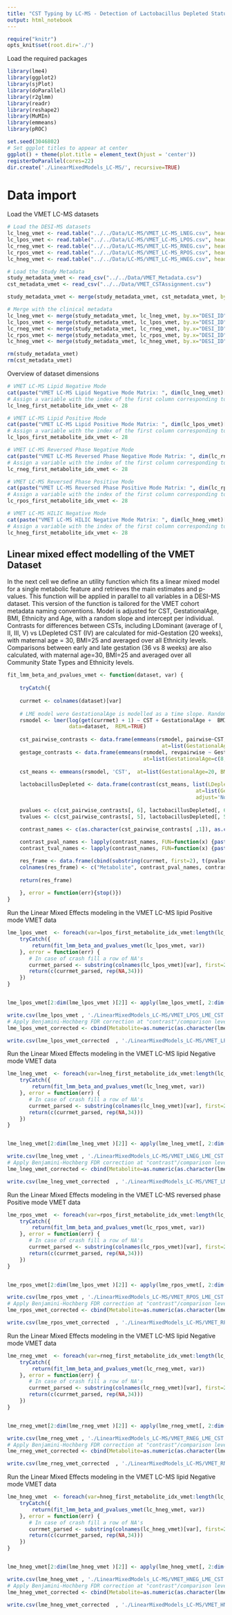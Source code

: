 ```yaml
---
title: "CST Typing by LC-MS - Detection of Lactobacillus Depleted Status"
output: html_notebook
---
```


```r
require("knitr")
opts_knit$set(root.dir='./')
```

Load the required packages
```r
library(lme4)
library(ggplot2)
library(sjPlot)
library(doParallel)
library(r2glmm)
library(readr)
library(reshape2)
library(MuMIn)
library(emmeans)
library(pROC)

set.seed(3046802)
# Set ggplot titles to appear at center
ggplot() + theme(plot.title = element_text(hjust = 'center'))
registerDoParallel(cores=22)
dir.create('./LinearMixedModels_LC-MS/', recursive=TRUE)

```

# Data import
Load the VMET LC-MS datasets
```r
# Load the DESI-MS datasets
lc_lneg_vmet <- read.table("../../Data/LC-MS/VMET_LC-MS_LNEG.csv", header=1, sep=',')
lc_lpos_vmet <- read.table("../../Data/LC-MS/VMET_LC-MS_LPOS.csv", header=1, sep=',')
lc_rneg_vmet <- read.table("../../Data/LC-MS/VMET_LC-MS_RNEG.csv", header=1, sep=',')
lc_rpos_vmet <- read.table("../../Data/LC-MS/VMET_LC-MS_RPOS.csv", header=1, sep=',')
lc_hneg_vmet <- read.table("../../Data/LC-MS/VMET_LC-MS_HNEG.csv", header=1, sep=',')

# Load the Study Metadata
study_metadata_vmet <- read_csv("../../Data/VMET_Metadata.csv")
cst_metadata_vmet <- read_csv("../../Data/VMET_CSTAssignment.csv")

study_metadata_vmet <- merge(study_metadata_vmet, cst_metadata_vmet, by='Seq_ID')

# Merge with the clinical metadata
lc_lneg_vmet <- merge(study_metadata_vmet, lc_lneg_vmet, by.x="DESI_ID", by.y="Sample.ID", sort=FALSE)
lc_lpos_vmet <- merge(study_metadata_vmet, lc_lpos_vmet, by.x="DESI_ID", by.y="Sample.ID", sort=FALSE)
lc_rneg_vmet <- merge(study_metadata_vmet, lc_rneg_vmet, by.x="DESI_ID", by.y="Sample.ID", sort=FALSE)
lc_rpos_vmet <- merge(study_metadata_vmet, lc_rpos_vmet, by.x="DESI_ID", by.y="Sample.ID", sort=FALSE)
lc_hneg_vmet <- merge(study_metadata_vmet, lc_hneg_vmet, by.x="DESI_ID", by.y="Sample.ID", sort=FALSE)

rm(study_metadata_vmet)
rm(cst_metadata_vmet)
```

Overview of dataset dimensions
```r
# VMET LC-MS Lipid Negative Mode
cat(paste("VMET LC-MS Lipid Negative Mode Matrix: ", dim(lc_lneg_vmet)[1], "samples, ", dim(lc_lneg_vmet)[2] - 28, "metabolic features", "\n"))
# Assign a variable with the index of the first column corresponding to an MS signal
lc_lneg_first_metabolite_idx_vmet <- 28

# VMET LC-MS Lipid Positive Mode
cat(paste("VMET LC-MS Lipid Positive Mode Matrix: ", dim(lc_lpos_vmet)[1], "samples, ", dim(lc_lpos_vmet)[2] - 28, "metabolic features", "\n"))
# Assign a variable with the index of the first column corresponding to an MS signal
lc_lpos_first_metabolite_idx_vmet <- 28

# VMET LC-MS Reversed Phase Negative Mode
cat(paste("VMET LC-MS Reversed Phase Negative Mode Matrix: ", dim(lc_rneg_vmet)[1], "samples, ", dim(lc_rneg_vmet)[2] - 28, "metabolic features", "\n"))
# Assign a variable with the index of the first column corresponding to an MS signal
lc_rneg_first_metabolite_idx_vmet <- 28

# VMET LC-MS Reversed Phase Positive Mode
cat(paste("VMET LC-MS Reversed Phase Positive Mode Matrix: ", dim(lc_rpos_vmet)[1], "samples, ", dim(lc_rpos_vmet)[2] - 28, "metabolic features", "\n"))
# Assign a variable with the index of the first column corresponding to an MS signal
lc_rpos_first_metabolite_idx_vmet <- 28

# VMET LC-MS HILIC Negative Mode
cat(paste("VMET LC-MS HILIC Negative Mode Matrix: ", dim(lc_hneg_vmet)[1], "samples, ", dim(lc_hneg_vmet)[2] - 28, "metabolic features", "\n"))
# Assign a variable with the index of the first column corresponding to an MS signal
lc_hneg_first_metabolite_idx_vmet <- 28
```

## Linear mixed effect modelling of the VMET Dataset
In the next cell we define an utility function which fits a linear mixed model for a single metabolic feature and retrieves the main estimates and p-values. This function will be applied in parallel to all variables in a DESI-MS dataset. This version of the function is tailored for the VMET cohort metadata naming conventions. Model is adjusted for CST, GestationalAge, BMI, Ethnicity and Age, with a random slope and intercept per individual. Contrasts for differences between CSTs, including LDominant (average of I, II, III, V) vs LDepleted CST (IV) are calculated for mid-Gestation (20 weeks), with maternal age = 30, BMI=25 and averaged over all Ethnicity levels. Comparisons between early and late gestation (36 vs 8 weeks) are also calculated, with maternal age=30, BMI=25 and averaged over all Community State Types and Ethnicity levels.
```r
fit_lmm_beta_and_pvalues_vmet <- function(dataset, var) {
  
    tryCatch({
      
    currmet <- colnames(dataset)[var]
    
    # LME model were GestationalAge is modelled as a time slope. Random intercept and slope per patient
    rsmodel <- lmer(log(get(currmet) + 1) ~ CST + GestationalAge +  BMI + Ethnicity  + (GestationalAge||SubjectID), 
                    data=dataset,  REML=TRUE)
    
    cst_pairwise_contrasts <- data.frame(emmeans(rsmodel, pairwise~CST, 
                                                  at=list(GestationalAge=20,  BMI=25), adjust='None')$contrast)
    gestage_contrasts <- data.frame(emmeans(rsmodel, revpairwise ~ GestationalAge, 
                                            at=list(GestationalAge=c(8, 36), BMI=25), adjust='None')$contrast)
    
    cst_means <- emmeans(rsmodel, 'CST',  at=list(GestationalAge=20, BMI=25))
    
    lactobacillusDepleted <- data.frame(contrast(cst_means, list(LDepleted=c(-1/4, -1/4, -1/4, 1, -1/4, 0)),  
                                                             at=list(GestationalAge=20, BMI=25), 
                                                             adjust='None'))
    
    pvalues <- c(cst_pairwise_contrasts[, 6], lactobacillusDepleted[, 6], gestage_contrasts[, 6])
    tvalues <- c(cst_pairwise_contrasts[, 5], lactobacillusDepleted[, 5], gestage_contrasts[, 5])
    
    contrast_names <- c(as.character(cst_pairwise_contrasts[ ,1]), as.character(lactobacillusDepleted[, 1]), as.character(gestage_contrasts[, 1]))

    contrast_pval_names <- lapply(contrast_names, FUN=function(x) {paste(x, '_pval')})
    contrast_tval_names <- lapply(contrast_names, FUN=function(x) {paste(x, '_t.ratio')})

    res_frame <- data.frame(cbind(substring(currmet, first=2), t(pvalues), t(tvalues)))
    colnames(res_frame) <- c("Metabolite", contrast_pval_names, contrast_tval_names)
    
    return(res_frame)
        
    }, error = function(err){stop()})
}
```

Run the Linear Mixed Effects modeling in the VMET LC-MS lipid Positive mode VMET data
```r
lme_lpos_vmet  <- foreach(var=lpos_first_metabolite_idx_vmet:length(lc_lpos_vmet), .combine=rbind) %dopar% {
    tryCatch({
        return(fit_lmm_beta_and_pvalues_vmet(lc_lpos_vmet, var))
    }, error = function(err) {
       # In case of crash fill a row of NA's
       currmet_parsed <- substring(colnames(lc_lpos_vmet)[var], first=2)
       return(c(currmet_parsed, rep(NA,34)))
    })
}


lme_lpos_vmet[2:dim(lme_lpos_vmet )[2]] <- apply(lme_lpos_vmet[, 2:dim(lme_lpos_vmet )[2]], FUN = function(x) {as.numeric(as.character(x))}, 2)

write.csv(lme_lpos_vmet , './LinearMixedModels_LC-MS/VMET_LPOS_LME_CST.csv')
# Apply Benjamini-Hochberg FDR correction at "contrast"/comparison level
lme_lpos_vmet_corrected <- cbind(Metabolite=as.numeric(as.character(lme_lpos_vmet[, 1])), apply(lme_lpos_vmet[, 2:18], 2, p.adjust, method='BH'))

write.csv(lme_lpos_vmet_corrected  , './LinearMixedModels_LC-MS/VMET_LPOS_LME_CST_BH.csv')
```

Run the Linear Mixed Effects modeling in the VMET LC-MS lipid Negative mode VMET data
```r
lme_lneg_vmet  <- foreach(var=lneg_first_metabolite_idx_vmet:length(lc_lneg_vmet), .combine=rbind) %dopar% {
    tryCatch({
        return(fit_lmm_beta_and_pvalues_vmet(lc_lneg_vmet, var))
    }, error = function(err) {
       # In case of crash fill a row of NA's
       currmet_parsed <- substring(colnames(lc_lneg_vmet)[var], first=2)
       return(c(currmet_parsed, rep(NA,34)))
    })
}


lme_lneg_vmet[2:dim(lme_lneg_vmet )[2]] <- apply(lme_lneg_vmet[, 2:dim(lme_lneg_vmet )[2]], FUN = function(x) {as.numeric(as.character(x))}, 2)

write.csv(lme_lneg_vmet , './LinearMixedModels_LC-MS/VMET_LNEG_LME_CST.csv')
# Apply Benjamini-Hochberg FDR correction at "contrast"/comparison level
lme_lneg_vmet_corrected <- cbind(Metabolite=as.numeric(as.character(lme_lneg_vmet[, 1])), apply(lme_lneg_vmet[, 2:18], 2, p.adjust, method='BH'))

write.csv(lme_lneg_vmet_corrected  , './LinearMixedModels_LC-MS/VMET_LNEG_LME_CST_BH.csv')
```

Run the Linear Mixed Effects modeling in the VMET LC-MS reversed phase Positive mode VMET data
```r
lme_rpos_vmet  <- foreach(var=rpos_first_metabolite_idx_vmet:length(lc_rpos_vmet), .combine=rbind) %dopar% {
    tryCatch({
        return(fit_lmm_beta_and_pvalues_vmet(lc_rpos_vmet, var))
    }, error = function(err) {
       # In case of crash fill a row of NA's
       currmet_parsed <- substring(colnames(lc_rpos_vmet)[var], first=2)
       return(c(currmet_parsed, rep(NA,34)))
    })
}


lme_rpos_vmet[2:dim(lme_lpos_vmet )[2]] <- apply(lme_rpos_vmet[, 2:dim(lme_rpos_vmet )[2]], FUN = function(x) {as.numeric(as.character(x))}, 2)

write.csv(lme_rpos_vmet , './LinearMixedModels_LC-MS/VMET_RPOS_LME_CST.csv')
# Apply Benjamini-Hochberg FDR correction at "contrast"/comparison level
lme_rpos_vmet_corrected <- cbind(Metabolite=as.numeric(as.character(lme_rpos_vmet[, 1])), apply(lme_rpos_vmet[, 2:18], 2, p.adjust, method='BH'))

write.csv(lme_rpos_vmet_corrected  , './LinearMixedModels_LC-MS/VMET_RPOS_LME_CST_BH.csv')
```

Run the Linear Mixed Effects modeling in the VMET LC-MS lipid Negative mode VMET data
```r
lme_rneg_vmet  <- foreach(var=rneg_first_metabolite_idx_vmet:length(lc_rneg_vmet), .combine=rbind) %dopar% {
    tryCatch({
        return(fit_lmm_beta_and_pvalues_vmet(lc_rneg_vmet, var))
    }, error = function(err) {
       # In case of crash fill a row of NA's
       currmet_parsed <- substring(colnames(lc_rneg_vmet)[var], first=2)
       return(c(currmet_parsed, rep(NA,34)))
    })
}


lme_rneg_vmet[2:dim(lme_rneg_vmet )[2]] <- apply(lme_rneg_vmet[, 2:dim(lme_rneg_vmet )[2]], FUN = function(x) {as.numeric(as.character(x))}, 2)

write.csv(lme_rneg_vmet , './LinearMixedModels_LC-MS/VMET_RNEG_LME_CST.csv')
# Apply Benjamini-Hochberg FDR correction at "contrast"/comparison level
lme_rneg_vmet_corrected <- cbind(Metabolite=as.numeric(as.character(lme_rneg_vmet[, 1])), apply(lme_rneg_vmet[, 2:18], 2, p.adjust, method='BH'))

write.csv(lme_rneg_vmet_corrected  , './LinearMixedModels_LC-MS/VMET_RNEG_LME_CST_BH.csv')
```

Run the Linear Mixed Effects modeling in the VMET LC-MS lipid Negative mode VMET data
```r
lme_hneg_vmet  <- foreach(var=hneg_first_metabolite_idx_vmet:length(lc_hneg_vmet), .combine=rbind) %dopar% {
    tryCatch({
        return(fit_lmm_beta_and_pvalues_vmet(lc_hneg_vmet, var))
    }, error = function(err) {
       # In case of crash fill a row of NA's
       currmet_parsed <- substring(colnames(lc_hneg_vmet)[var], first=2)
       return(c(currmet_parsed, rep(NA,34)))
    })
}


lme_hneg_vmet[2:dim(lme_hneg_vmet )[2]] <- apply(lme_hneg_vmet[, 2:dim(lme_hneg_vmet )[2]], FUN = function(x) {as.numeric(as.character(x))}, 2)

write.csv(lme_hneg_vmet , './LinearMixedModels_LC-MS/VMET_HNEG_LME_CST.csv')
# Apply Benjamini-Hochberg FDR correction at "contrast"/comparison level
lme_hneg_vmet_corrected <- cbind(Metabolite=as.numeric(as.character(lme_hneg_vmet[, 1])), apply(lme_hneg_vmet[, 2:18], 2, p.adjust, method='BH'))

write.csv(lme_hneg_vmet_corrected  , './LinearMixedModels_LC-MS/VMET_HNEG_LME_CST_BH.csv')
```

